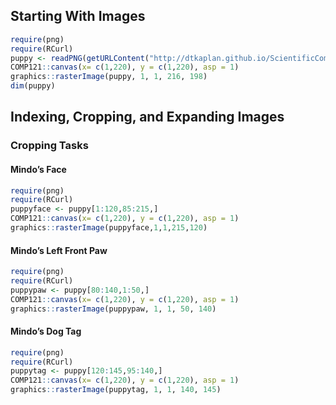 ## Starting With Images 

```r
require(png)
require(RCurl)
puppy <- readPNG(getURLContent("http://dtkaplan.github.io/ScientificComputing/Resources/Images/mindo.png"))
COMP121::canvas(x= c(1,220), y = c(1,220), asp = 1)
graphics::rasterImage(puppy, 1, 1, 216, 198)
dim(puppy)
``` 

## Indexing, Cropping, and Expanding Images 

### Cropping Tasks

#### Mindo's Face
```r
require(png)
require(RCurl)
puppyface <- puppy[1:120,85:215,]
COMP121::canvas(x= c(1,220), y = c(1,220), asp = 1)
graphics::rasterImage(puppyface,1,1,215,120)
```

#### Mindo's Left Front Paw
```r
require(png)
require(RCurl)
puppypaw <- puppy[80:140,1:50,]
COMP121::canvas(x= c(1,220), y = c(1,220), asp = 1)
graphics::rasterImage(puppypaw, 1, 1, 50, 140)
```
#### Mindo's Dog Tag
```r
require(png)
require(RCurl)
puppytag <- puppy[120:145,95:140,]
COMP121::canvas(x= c(1,220), y = c(1,220), asp = 1)
graphics::rasterImage(puppytag, 1, 1, 140, 145)
```